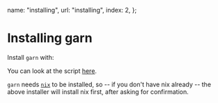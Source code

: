 
  name: "installing",
  url: "installing",
  index: 2,
};

# Installing garn

Install `garn` with:

<BashSnippetToCopy snippet="sh <(curl --proto '=https' --tlsv1.2 -sSf https://garn.io/install.sh)" />

You can look at the script [here](../install.sh).

`garn` needs [`nix`](https://nixos.org/) to be installed, so -- if you don't have nix already -- the above installer
will install nix first, after asking for confirmation.
